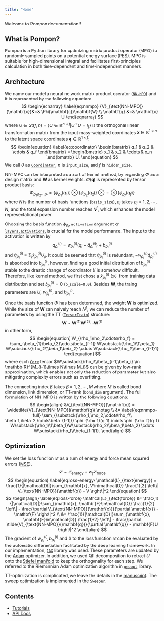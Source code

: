 ```yaml
---
title: "Home"
---
```


Welcome to Pompon documentation!!

## What is Pompon?
Pompon is a Python library for optimizing matrix product operator (MPO) to randomly sampled points on a potential energy surface (PES).
MPO is suitable for high-dimensional integral and facilitates first-principles calculation in both time-dependent and time-independent manners.

## Architecture
We name our model a neural network matrix product operator ([`NN-MPO`](reference/model.NNMPO.qmd))
and it is represented by the following equation:
$$
\begin{eqnarray}
  \label{eq:nnmpo}
  {V}_{\text{NN-MPO}} (\mathbf{x})&=& \Phi(\mathbf{q})\mathbf{W} \\
  \mathbf{q} &=& \mathbf{x} U
\end{eqnarray}
$$
where $U \in \text{St}(f,n) = \{U \in \mathbb{R}^{n\times f} | U^\top U = I_f\}$ is the
orthogonal linear transformation matrix from
the input mass-weighted coordinates $\mathbf{x} \in \mathbb{R}^{1\times n}$ to the
latent space coordinates $\mathbf{q} \in \mathbb{R}^{1\times f}$:
$$
\begin{equation}
  \label{eq:coordinator}
  \begin{bmatrix}
    q_1 & q_2 & \cdots & q_f
  \end{bmatrix}
  =
  \begin{bmatrix}
    x_1 & x_2 & \cdots & x_n
  \end{bmatrix}
  U.
\end{equation}
$$
We call $U$ as [`Coordinator`](reference/layers.coordinator.Coordinator.qmd), $n$ is `input_size`, and $f$ is `hidden_size`.

NN-MPO can be interpreted as a sort of kernel method,
by regarding $\Phi$ as a design matrix and $\mathbf{W}$ as kernel weights.
$\Phi(\mathbf{q})$ is represented by tensor product basis:
$$
\begin{equation}
  \Phi_{\rho_1\rho_2\cdots\rho_f}
  = \{\phi_{\rho_1}(q_1)\} \otimes \{\phi_{\rho_2}(q_2)\}
  \otimes \cdots \otimes \{\phi_{\rho_f}(q_f)\}
\end{equation}
$$
where $N$ is the number of basis functions (`basis_size`), $\rho_i$ takes $\rho_i=1, 2, \cdots, N$,
and the total expansion number reaches $N^f$, which enhances
the model representational power.

Choosing the basis function $\phi_{\rho_i}$, `activation` argument or [`layers.activations`](reference/layers.activations.qmd),  is crucial for the model performance.
The input to the activation is written by
$$
\begin{equation}
  q_{\rho_i}^{(i)} = w_{\rho_i}^{(i)}\left(q_i-\bar{q}_{\rho_i}^{(i)}\right)
  + b_{\rho_i}^{(i)}
\end{equation}
$$
and $\bar{q}_{\rho_i}^{(i)} = \sum_j \bar{x}_{\rho_i}^{(j)} U_{ji}$.
It could be seemed that $\bar{q}_{\rho_i}^{(i)}$ is redundant,
$-w_{\rho_i}^{(i)}\bar{q}_{\rho_i}^{(i)}$ is absorbed into $b_{\rho_i}^{(i)}$,
however,
finding a good initial distribution of $b_{\rho_i}^{(i)}$ stable to the
drastic change of coordinator $U$ is somehow difficult.
Therefore, like kernel method, we first chose a $\bar{x}_{\rho_i}^{(j)}$ (`x0`) from training data
distribution and set $b_{\rho_i}^{(i)}=0$ (`b_scale=0.0`).
Besides $\mathbf{W}$, the traing parameters are $U$, $w_{\rho_i}^{(i)}$, and $b_{\rho_i}^{(i)}$.

Once the basis function $\Phi$ has been determined, the weight $\mathbf{W}$ is optimized.
While the size of $\mathbf{W}$ can naively reach $N^f$,
we can reduce the number of parameters by using the TT ([`TensorTrain`](reference/layers.tt.TensorTrain.qmd)) structure:
$$
\begin{equation}
  \label{eq:tn}
  \mathbf{W} = \mathbf{W}^{(1)}\mathbf{W}^{(2)}\cdots\mathbf{W}^{(f)}
\end{equation}
$$
in other form,
$$
\begin{equation}
  W_{\rho_1\rho_2\cdots\rho_f}
  = \sum_{\beta_{1}\beta_{2}\cdots\beta_{f-1}}
  W\substack{\rho_1\\1\beta_1}
  W\substack{\rho_2\\\beta_1\beta_2}
  \cdots
  W\substack{\rho_f\\\beta_{f-1}1}
\end{equation}
$$
where each [`Core`](reference/layers.tensor.Core.qmd) tensor
$W\substack{\rho_i\\\beta_{i-1}\beta_i} \in \mathbb{R}^{M_{i-1}\times N\times M_i}$
can be given by low-rank approximation, which enables not only the reduction of
parameter but also mitigating complexity errors such as overfitting.

The connecting index $\beta$
takes $\beta=1, 2, \cdots, M$ where $M$
is called bond dimension, link dimension, or TT-rank (`bond_dim` argument).
The full formulation of NN-MPO is written by the following equations:
$$
\begin{align}
  &V_{\text{NN-MPO}}(\mathbf{x}) = \widetilde{V}_{\text{NN-MPO}}(\mathbf{q}) \notag \\
  &=
  \label{eq:nnmpo-full}
  \sum_{\substack{\rho_1,\rho_2,\cdots\rho_f\\
        \beta_1,\beta_2,\cdots\beta_{f-1}}}
  \phi_{\rho_1}(q_1) \cdots \phi_{\rho_f}(q_f)
  W\substack{\rho_1\\1\beta_1}W\substack{\rho_2\\\beta_1\beta_2}
  \cdots W\substack{\rho_f\\\beta_{f-1}1}.
\end{align}
$$

## Optimization
We set the loss function $\mathcal{L}$
as a sum of energy and force mean squared errors ([MSE](reference/losses.html#pompon.losses.mse)).
$$
\begin{equation}
  \label{eq:loss}
  \mathcal{L} =
  \mathcal{L}_{\text{energy}}
  + w_f \mathcal{L}_{\text{force}}
\end{equation}
$$
$$
\begin{equation}
  \label{eq:loss-energy}
  \mathcal{L}_{\text{energy}} =
  \frac{1}{|\mathcal{D}|}\sum_{\mathbf{x}, V\in\mathcal{D}}
  \frac{1}{2}
  \left\|
    V_{\text{NN-MPO}}(\mathbf{x}) - V
  \right\|^2
\end{equation}
$$
$$
\begin{align}
  \label{eq:loss-force}
  \mathcal{L}_{\text{force}}
  &=
  \frac{1}{|\mathcal{D}|}\sum_{\mathbf{x}, \mathbf{F}\in\mathcal{D}}
  \frac{1}{2}
  \left\|
    - \frac{\partial V_{\text{NN-MPO}}(\mathbf{x})}{\partial \mathbf{x}}
    - \mathbf{F}
  \right\|^2
  \\
  &=
  \frac{1}{|\mathcal{D}|}\sum_{\mathbf{x}, \mathbf{F}\in\mathcal{D}}
  \frac{1}{2}
  \left\|
    - \frac{\partial \tilde{V}_{\text{NN-MPO}}(\mathbf{q})}{\partial \mathbf{q}}
    - \mathbf{F}U
  \right\|^2
\end{align}
$$
The gradient of $w_{\rho_i}^{(i)}, b_{\rho_i}^{(i)}$ and $U$ to the loss function
$\mathcal{L}$ can be evaluated by the automatic differentiation facilitated by
the deep learning framework. In our implementation, [`JAX`](https://jax.readthedocs.io/en/latest/) library
was used.
These parameters are updated by the [Adam](reference/optimizer.adam.Adam.qmd) optimizer.
In addition, we used QR decomposition to retract $U$
onto the [Stiefel manifold](reference/layers.coordinator.Stiefel.qmd) to keep the orthogonality
for each step.
We referred to the Riemannian Adam optimization algorithm in [`geoopt`](https://geoopt.readthedocs.io/en/latest/) library.

TT-optimization is complicated, we leave the details in the [manuscript](). The sweep optimization is implemented in the [`Sweeper`](reference/optimizer.sweeper.Sweeper.qmd).

## Contents

- [Tutorials](notebook/index.qmd)
- [API Docs](reference/index.qmd)
